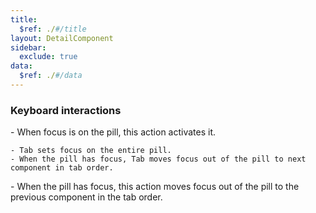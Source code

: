 ```yaml
---
title:
  $ref: ./#/title
layout: DetailComponent
sidebar:
  exclude: true
data:
  $ref: ./#/data
---
```


### Keyboard interactions

<KeyboardControls>
  <KeyboardControl keyOrCombos="Enter / Space">
    - When focus is on the pill, this action activates it.
  </KeyboardControl>
  <KeyboardControl keyOrCombos="Tab">

    - Tab sets focus on the entire pill.
    - When the pill has focus, Tab moves focus out of the pill to next component in tab order.

  </KeyboardControl>
  <KeyboardControl keyOrCombos="Shift + Tab">
    - When the pill has focus, this action moves focus out of the pill to the previous component in the tab
    order.
  </KeyboardControl>
</KeyboardControls>

